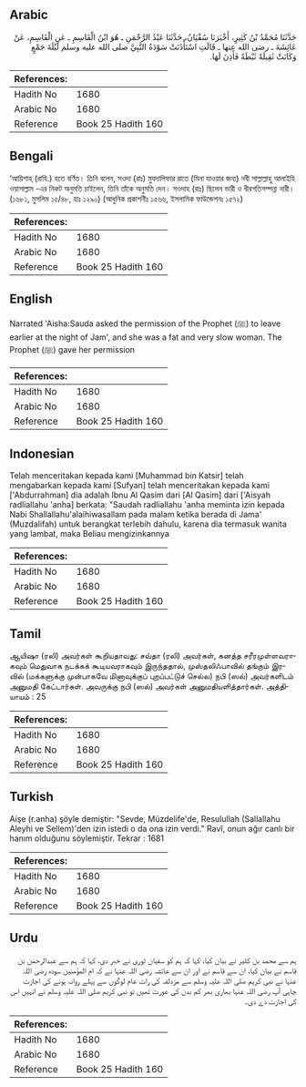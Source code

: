 ## Arabic


<div dir="rtl" lang="ar" style={{fontSize:'larger',backgroundColor:'#f8f9fa',padding:20}}>
حَدَّثَنَا مُحَمَّدُ بْنُ كَثِيرٍ، أَخْبَرَنَا سُفْيَانُ، حَدَّثَنَا عَبْدُ الرَّحْمَنِ ـ هُوَ ابْنُ الْقَاسِمِ ـ عَنِ الْقَاسِمِ، عَنْ عَائِشَةَ ـ رضى الله عنها ـ قَالَتِ اسْتَأْذَنَتْ سَوْدَةُ النَّبِيَّ صلى الله عليه وسلم لَيْلَةَ جَمْعٍ وَكَانَتْ ثَقِيلَةً ثَبْطَةً فَأَذِنَ لَهَا‏.‏
</div>
<div style={{backgroundColor:'#f8f9fa',padding:20, marginBottom: 10}}><table> <thead> <tr> <th>References:</th> <th></th> </tr> </thead> <tbody><tr><td>Hadith No</td><td>1680</td></tr><tr><td>Arabic No</td><td>1680</td></tr><tr><td>Reference</td><td>Book 25 Hadith 160</td></tr></tbody></table></div>

## Bengali


<div dir="ltr" lang="bn" style={{fontSize:'larger',backgroundColor:'#f8f9fa',padding:20}}>
‘আয়িশাহ্ (রাযি.) হতে বর্ণিত। তিনি বলেন, সওদা (রাঃ) মুযদালিফার রাতে (মিনা যাওয়ার জন্য) নবী সাল্লাল্লাহু আলাইহি ওয়াসাল্লাম -এর নিকট অনুমতি চাইলেন, তিনি তাঁকে অনুমতি দেন। সওদাহ (রাঃ) ছিলেন ভারী ও ধীরগতিসম্পন্না নারী। (১৬৮১, মুসলিম ১৫/৪৮, হাঃ ১২৯০) (আধুনিক প্রকাশনীঃ ১৫৬৬, ইসলামিক ফাউন্ডেশনঃ ১৫৭২)
</div>
<div style={{backgroundColor:'#f8f9fa',padding:20, marginBottom: 10}}><table> <thead> <tr> <th>References:</th> <th></th> </tr> </thead> <tbody><tr><td>Hadith No</td><td>1680</td></tr><tr><td>Arabic No</td><td>1680</td></tr><tr><td>Reference</td><td>Book 25 Hadith 160</td></tr></tbody></table></div>

## English


<div dir="ltr" lang="en" style={{fontSize:'larger',backgroundColor:'#f8f9fa',padding:20}}>
Narrated 'Aisha:Sauda asked the permission of the Prophet (ﷺ) to leave earlier at the night of Jam', and she was a fat and very slow woman. The Prophet (ﷺ) gave her permission
</div>
<div style={{backgroundColor:'#f8f9fa',padding:20, marginBottom: 10}}><table> <thead> <tr> <th>References:</th> <th></th> </tr> </thead> <tbody><tr><td>Hadith No</td><td>1680</td></tr><tr><td>Arabic No</td><td>1680</td></tr><tr><td>Reference</td><td>Book 25 Hadith 160</td></tr></tbody></table></div>

## Indonesian


<div dir="ltr" lang="id" style={{fontSize:'larger',backgroundColor:'#f8f9fa',padding:20}}>
Telah menceritakan kepada kami [Muhammad bin Katsir] telah mengabarkan kepada kami [Sufyan] telah menceritakan kepada kami ['Abdurrahman] dia adalah Ibnu Al Qasim dari [Al Qasim] dari ['Aisyah radliallahu 'anha] berkata: "Saudah radliallahu 'anha meminta izin kepada Nabi Shallallahu'alaihiwasallam pada malam ketika berada di Jama' (Muzdalifah) untuk berangkat terlebih dahulu, karena dia termasuk wanita yang lambat, maka Beliau mengizinkannya
</div>
<div style={{backgroundColor:'#f8f9fa',padding:20, marginBottom: 10}}><table> <thead> <tr> <th>References:</th> <th></th> </tr> </thead> <tbody><tr><td>Hadith No</td><td>1680</td></tr><tr><td>Arabic No</td><td>1680</td></tr><tr><td>Reference</td><td>Book 25 Hadith 160</td></tr></tbody></table></div>

## Tamil


<div dir="ltr" lang="ta" style={{fontSize:'larger',backgroundColor:'#f8f9fa',padding:20}}>
ஆயிஷா (ரலி) அவர்கள் கூறியதாவது: சவ்தா (ரலி) அவர்கள், கனத்த சரீரமுள்ளவராகவும் மெதுவாக நடக்கக் கூடியவராகவும் இருந்ததால், முஸ்தலிஃபாவில் தங்கும் இரவில் (மக்களுக்கு முன்பாகவே மினாவுக்குப் புறப்பட்டுச் செல்ல) நபி (ஸல்) அவர்களிடம் அனுமதி கேட்டார்கள். அவருக்கு நபி (ஸல்) அவர்கள் அனுமதியளித்தார்கள். அத்தியாயம் : 25
</div>
<div style={{backgroundColor:'#f8f9fa',padding:20, marginBottom: 10}}><table> <thead> <tr> <th>References:</th> <th></th> </tr> </thead> <tbody><tr><td>Hadith No</td><td>1680</td></tr><tr><td>Arabic No</td><td>1680</td></tr><tr><td>Reference</td><td>Book 25 Hadith 160</td></tr></tbody></table></div>

## Turkish


<div dir="ltr" lang="tr" style={{fontSize:'larger',backgroundColor:'#f8f9fa',padding:20}}>
Aişe (r.anha) şöyle demiştir: "Sevde, Müzdelife'de, Resulullah (Sallallahu Aleyhi ve Sellem)'den izin istedi o da ona izin verdi." Ravî, onun ağır canlı bir hanım olduğunu söylemiştir. Tekrar : 1681
</div>
<div style={{backgroundColor:'#f8f9fa',padding:20, marginBottom: 10}}><table> <thead> <tr> <th>References:</th> <th></th> </tr> </thead> <tbody><tr><td>Hadith No</td><td>1680</td></tr><tr><td>Arabic No</td><td>1680</td></tr><tr><td>Reference</td><td>Book 25 Hadith 160</td></tr></tbody></table></div>

## Urdu


<div dir="rtl" lang="ur" style={{fontSize:'larger',backgroundColor:'#f8f9fa',padding:20}}>
ہم سے محمد بن کثیر نے بیان کیا، کہا کہ ہم کو سفیان ثوری نے خبر دی، کہا کہ ہم سے عبدالرحمٰن بن قاسم نے بیان کیا، ان سے قاسم نے اور ان سے عائشہ رضی اللہ عنہا نے کہ ام المؤمنین سودہ رضی اللہ عنہا نے نبی کریم صلی اللہ علیہ وسلم سے مزدلفہ کی رات عام لوگوں سے پہلے روانہ ہونے کی اجازت چاہی آپ رضی اللہ عنہا بھاری بھر کم بدن کی عورت تھیں تو نبی کریم صلی اللہ علیہ وسلم نے انہیں اس کی اجازت دے دی۔
</div>
<div style={{backgroundColor:'#f8f9fa',padding:20, marginBottom: 10}}><table> <thead> <tr> <th>References:</th> <th></th> </tr> </thead> <tbody><tr><td>Hadith No</td><td>1680</td></tr><tr><td>Arabic No</td><td>1680</td></tr><tr><td>Reference</td><td>Book 25 Hadith 160</td></tr></tbody></table></div>